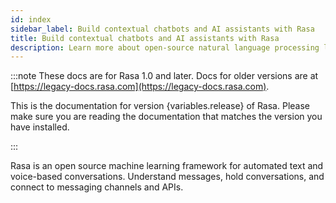 ```yaml
---
id: index
sidebar_label: Build contextual chatbots and AI assistants with Rasa
title: Build contextual chatbots and AI assistants with Rasa
description: Learn more about open-source natural language processing library Rasa NLU for intent classification and entity extraction in on premise chatbots.
---
```

<!-- this file is version specific, do not use `@site/...` syntax -->

:::note
These docs are for Rasa 1.0 and later. Docs for older versions are at [https://legacy-docs.rasa.com](https://legacy-docs.rasa.com).

<p>This is the documentation for version {variables.release} of Rasa. Please make sure you are reading the documentation
that matches the version you have installed.</p>

:::

Rasa is an open source machine learning framework for automated text and voice-based conversations.
Understand messages, hold conversations, and connect to messaging channels and APIs.
